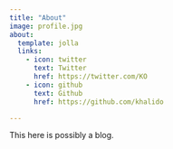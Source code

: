 ```yaml
---
title: "About"
image: profile.jpg
about:
  template: jolla
  links:
    - icon: twitter
      text: Twitter
      href: https://twitter.com/KO
    - icon: github
      text: Github
      href: https://github.com/khalido

---
```


This here is possibly a blog.